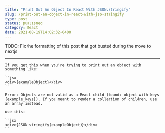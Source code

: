 ```yaml
---
title: "Print Out An Object In React With JSON.stringify"
slug: /print-out-an-object-in-react-with-jso-stringify
type: post
status: published
category: React
date: 2021-08-19T14:02:32-0400
---
```

TODO: Fix the formatting of this post that got busted during the move to nextjs

---



```
If you get this when you're trying to print out an object with something like:

``jsx
<div>{exampleObject}</div>
``

Error: Objects are not valid as a React child (found: object with keys {example_keys}). If you meant to render a collection of children, use an array instead.

Use this:

``jsx
<div>{JSON.stringify(exampleObject)}</div>
``

```


